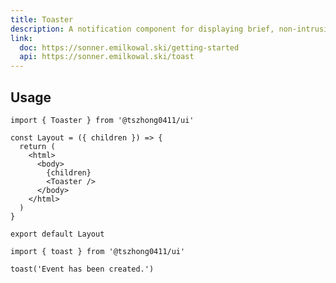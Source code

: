 ```yaml
---
title: Toaster
description: A notification component for displaying brief, non-intrusive messages to the user.
link:
  doc: https://sonner.emilkowal.ski/getting-started
  api: https://sonner.emilkowal.ski/toast
---
```


<ComponentPreview name='toaster/toaster' />

## Usage

```tsx title='app/layout.tsx'
import { Toaster } from '@tszhong0411/ui'

const Layout = ({ children }) => {
  return (
    <html>
      <body>
        {children}
        <Toaster />
      </body>
    </html>
  )
}

export default Layout
```

```tsx
import { toast } from '@tszhong0411/ui'
```

```tsx
toast('Event has been created.')
```
